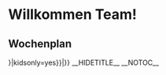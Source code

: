 <templatestyles src="Startseite/styles.css" />
= Willkommen Team! =
<div id="startpage">
<!--start container-->
<div class="sectionflexcontainer col2 background">
<div>
==Wochenplan==
{{{{NAMESPACE}}:{{PAGENAME}}/Wochenplan}}</div>
<div>
==Telefonverzeichnis==
{{#dpl: title={{NAMESPACE}}:{{PAGENAME}}/Durchwahlen|include=#Wichtige Nummern}}
[[{{NAMESPACE}}:{{PAGENAME}}/Durchwahlen|<i class="bi bi-headset"></i> alle Durchwahlen]]
</div>
<div>
==Team-Meetings==
{{{{NAMESPACE}}:{{PAGENAME}}/Protokolle}}
</div><div>
==Kontaktinfo==
{{{{NAMESPACE}}:{{PAGENAME}}/Kontakt}}
</div>
<div>
==Letzte Änderungen==
{{{{NAMESPACE}}:{{PAGENAME}}/Letzte Änderungen}}
</div>
<div>
==Quick links==
* Anwesenheiten
* Vertretungsregelungen
</div>
</div>
<div class="sectionflexcontainer col1 background">
<div>
==Wichtige Dateien==
<attachments>
</attachments></div></div>
</div>
{{#ifingroup: sysop, editor|{{Dropdown|ddid=edit|Content={{#subpages:{{FULLPAGENAME}}}}|kidsonly=yes}}|}}
__HIDETITLE__
__NOTOC__
<no-comment-streams />